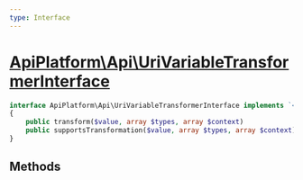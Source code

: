 ```yaml
---
type: Interface
---
```


# [ApiPlatform\Api\UriVariableTransformerInterface](/docs/vmain/reference/Api/UriVariableTransformerInterface)



```php
interface ApiPlatform\Api\UriVariableTransformerInterface implements `<a href="/docs/vmain/reference/Metadata/UriVariableTransformerInterface">ApiPlatform\Metadata\UriVariableTransformerInterface</a>`
{
    public transform($value, array $types, array $context)
    public supportsTransformation($value, array $types, array $context): bool
}
```
## Methods

